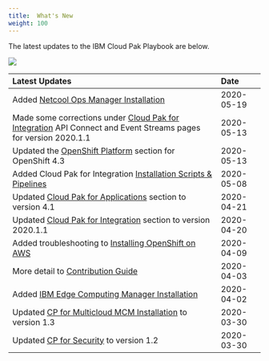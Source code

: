 ```yaml
---
title:  What's New
weight: 100
---
```


The latest updates to the IBM Cloud Pak 
Playbook are below.

![](/assets/playbook/Newspaper.jpg)

| Latest Updates | Date &nbsp; &nbsp; |
| :-------------- | :----------- |
| Added [Netcool Ops Manager Installation](../mcm/cp4mcm_netcool_ops_manager/) | 2020-05-19 |
| Made some corrections under [Cloud Pak for Integration](../integration/cp4i-introduction) API Connect and Event Streams pages for version 2020.1.1 | 2020-05-13 |
| Updated the [OpenShift Platform](../ocp/introduction) section for OpenShift 4.3 | 2020-05-13 |
| Added Cloud Pak for Integration [Installation Scripts & Pipelines](https://ocp42.cloudpak8s.io/integration/scripts) | 2020-05-08 |
| Updated [Cloud Pak for Applications](https://ocp42.cloudpak8s.io/apps/cp4a_overview/) section to version 4.1 | 2020-04-21 |
| Updated [Cloud Pak for Integration](https://ocp42.cloudpak8s.io/integration/cp4i-introduction/) section to version 2020.1.1 | 2020-04-20 |
| Added troubleshooting to [Installing OpenShift on AWS](https://ocp42.cloudpak8s.io/ocp/openshift4_aws/) | 2020-04-09 |
| More detail to [Contribution Guide](https://ocp42.cloudpak8s.io/contribute/) | 2020-04-03 |
| Added [IBM Edge Computing Manager Installation](../mcm/edge/) | 2020-04-02 |
| Updated [CP for Multicloud MCM Installation](../mcm/cp4mcm_mcm_install/) to version 1.3 | 2020-03-30 |
| Updated [CP for Security](../security/introduction/) to version 1.2 | 2020-03-30 |
